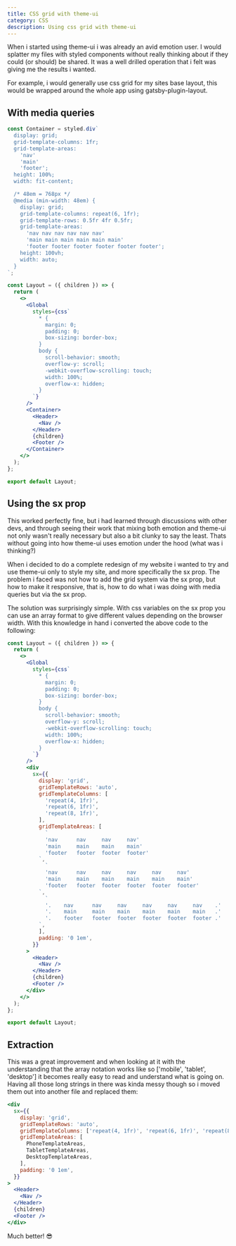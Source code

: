 ```yaml
---
title: CSS grid with theme-ui
category: CSS
description: Using css grid with theme-ui
---
```


When i started using theme-ui i was already an avid emotion user. I would splatter my files with styled components without really thinking about if they could (or should) be shared. It was a well drilled operation that i felt was giving me the results i wanted.

For example, i would generally use css grid for my sites base layout, this would be wrapped around the whole app using gatsby-plugin-layout.

## With media queries

```jsx
const Container = styled.div`
  display: grid;
  grid-template-columns: 1fr;
  grid-template-areas:
    'nav'
    'main'
    'footer';
  height: 100%;
  width: fit-content;

  /* 48em = 768px */
  @media (min-width: 48em) {
    display: grid;
    grid-template-columns: repeat(6, 1fr);
    grid-template-rows: 0.5fr 4fr 0.5fr;
    grid-template-areas:
      'nav nav nav nav nav nav'
      'main main main main main main'
      'footer footer footer footer footer footer';
    height: 100vh;
    width: auto;
  }
`;

const Layout = ({ children }) => {
  return (
    <>
      <Global
        styles={css`
          * {
            margin: 0;
            padding: 0;
            box-sizing: border-box;
          }
          body {
            scroll-behavior: smooth;
            overflow-y: scroll;
            -webkit-overflow-scrolling: touch;
            width: 100%;
            overflow-x: hidden;
          }
        `}
      />
      <Container>
        <Header>
          <Nav />
        </Header>
        {children}
        <Footer />
      </Container>
    </>
  );
};

export default Layout;
```

## Using the sx prop

This worked perfectly fine, but i had learned through discussions with other devs, and through seeing their work that mixing both emotion and theme-ui not only wasn't really necessary but also a bit clunky to say the least. Thats without going into how theme-ui uses emotion under the hood (what was i thinking?)

When i decided to do a complete redesign of my website i wanted to try and use theme-ui only to style my site, and more specifically the sx prop. The problem i faced was not how to add the grid system via the sx prop, but how to make it responsive, that is, how to do what i was doing with media queries but via the sx prop.

The solution was surprisingly simple. With css variables on the sx prop you can use an array format to give different values depending on the browser width. With this knowledge in hand i converted the above code to the following:

```jsx
const Layout = ({ children }) => {
  return (
    <>
      <Global
        styles={css`
          * {
            margin: 0;
            padding: 0;
            box-sizing: border-box;
          }
          body {
            scroll-behavior: smooth;
            overflow-y: scroll;
            -webkit-overflow-scrolling: touch;
            width: 100%;
            overflow-x: hidden;
          }
        `}
      />
      <div
        sx={{
          display: 'grid',
          gridTemplateRows: 'auto',
          gridTemplateColumns: [
            'repeat(4, 1fr)',
            'repeat(6, 1fr)',
            'repeat(8, 1fr)',
          ],
          gridTemplateAreas: [
            `
            'nav      nav     nav     nav'
            'main     main    main    main'
            'footer   footer  footer  footer'
          `,
            `
            'nav      nav     nav     nav     nav     nav'
            'main     main    main    main    main    main'
            'footer   footer  footer  footer  footer  footer'
          `,
            `
            '.    nav      nav     nav     nav     nav     nav    .'
            '.    main     main    main    main    main    main   .'
            '.    footer   footer  footer  footer  footer  footer .'
          `,
          ],
          padding: '0 1em',
        }}
      >
        <Header>
          <Nav />
        </Header>
        {children}
        <Footer />
      </div>
    </>
  );
};

export default Layout;
```

## Extraction

This was a great improvement and when looking at it with the understanding that the array notation works like so ['mobile', 'tablet', 'desktop'] it becomes really easy to read and understand what is going on. Having all those long strings in there was kinda messy though so i moved them out into another file and replaced them:

```jsx
<div
  sx={{
    display: 'grid',
    gridTemplateRows: 'auto',
    gridTemplateColumns: ['repeat(4, 1fr)', 'repeat(6, 1fr)', 'repeat(8, 1fr)'],
    gridTemplateAreas: [
      PhoneTemplateAreas,
      TabletTemplateAreas,
      DesktopTemplateAreas,
    ],
    padding: '0 1em',
  }}
>
  <Header>
    <Nav />
  </Header>
  {children}
  <Footer />
</div>
```

Much better! 😎
